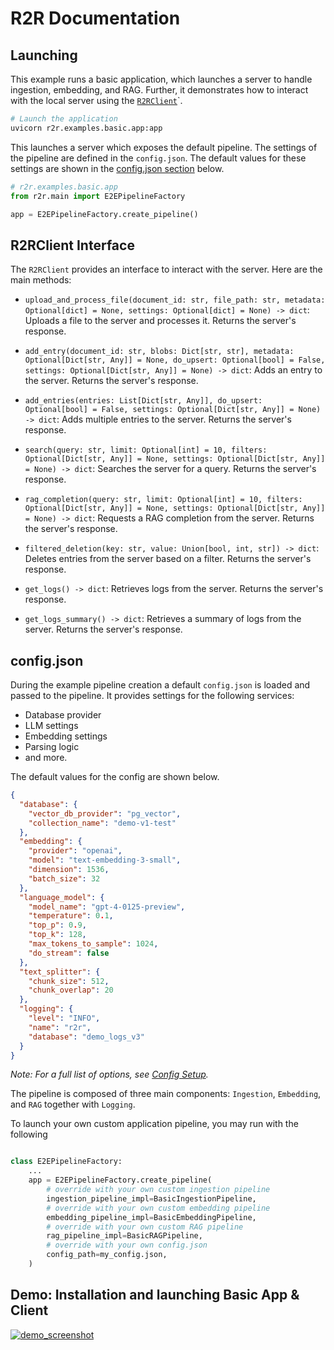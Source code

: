 # R2R Documentation

## Launching

This example runs a basic application, which launches a server to handle ingestion, embedding, and RAG. Further, it demonstrates how to interact with the local server using the [`R2RClient`](https://github.com/SciPhi-AI/R2R/blob/main/r2r/client/base.py)`.

```bash
# Launch the application
uvicorn r2r.examples.basic.app:app
```

This launches a server which exposes the default pipeline. The settings of the pipeline are defined in the `config.json`. The default values for these settings are shown in the [config.json section](#configjson) below.
```python
# r2r.examples.basic.app
from r2r.main import E2EPipelineFactory

app = E2EPipelineFactory.create_pipeline()
```


## R2RClient Interface

The `R2RClient` provides an interface to interact with the server. Here are the main methods:

- `upload_and_process_file(document_id: str, file_path: str, metadata: Optional[dict] = None, settings: Optional[dict] = None) -> dict`: Uploads a file to the server and processes it. Returns the server's response.

- `add_entry(document_id: str, blobs: Dict[str, str], metadata: Optional[Dict[str, Any]] = None, do_upsert: Optional[bool] = False, settings: Optional[Dict[str, Any]] = None) -> dict`: Adds an entry to the server. Returns the server's response.

- `add_entries(entries: List[Dict[str, Any]], do_upsert: Optional[bool] = False, settings: Optional[Dict[str, Any]] = None) -> dict`: Adds multiple entries to the server. Returns the server's response.

- `search(query: str, limit: Optional[int] = 10, filters: Optional[Dict[str, Any]] = None, settings: Optional[Dict[str, Any]] = None) -> dict`: Searches the server for a query. Returns the server's response.

- `rag_completion(query: str, limit: Optional[int] = 10, filters: Optional[Dict[str, Any]] = None, settings: Optional[Dict[str, Any]] = None) -> dict`: Requests a RAG completion from the server. Returns the server's response.

- `filtered_deletion(key: str, value: Union[bool, int, str]) -> dict`: Deletes entries from the server based on a filter. Returns the server's response.

- `get_logs() -> dict`: Retrieves logs from the server. Returns the server's response.

- `get_logs_summary() -> dict`: Retrieves a summary of logs from the server. Returns the server's response.


## config.json
<a name="configjson"></a>


During the example pipeline creation a default `config.json` is loaded and passed to the pipeline. It provides settings for the following services:

- Database provider
- LLM settings
- Embedding settings
- Parsing logic
- and more.

The default values for the config are shown below. 

```json
{
  "database": {
    "vector_db_provider": "pg_vector",
    "collection_name": "demo-v1-test"
  },
  "embedding": {
    "provider": "openai",
    "model": "text-embedding-3-small",
    "dimension": 1536,
    "batch_size": 32
  },
  "language_model": {
    "model_name": "gpt-4-0125-preview",
    "temperature": 0.1,
    "top_p": 0.9,
    "top_k": 128,
    "max_tokens_to_sample": 1024,
    "do_stream": false
  },
  "text_splitter": {
    "chunk_size": 512,
    "chunk_overlap": 20
  },
  "logging": {
    "level": "INFO",
    "name": "r2r",
    "database": "demo_logs_v3"
  }
}
```

_Note: For a full list of options, see [Config Setup](../core_features/config.mdx)._

The pipeline is composed of three main components: `Ingestion`, `Embedding`, and `RAG` together with `Logging`.

To launch your own custom application pipeline, you may run with the following
```python

class E2EPipelineFactory:
    ...
    app = E2EPipelineFactory.create_pipeline(
        # override with your own custom ingestion pipeline
        ingestion_pipeline_impl=BasicIngestionPipeline,
        # override with your own custom embedding pipeline
        embedding_pipeline_impl=BasicEmbeddingPipeline,
        # override with your own custom RAG pipeline
        rag_pipeline_impl=BasicRAGPipeline,
        # override with your own config.json
        config_path=my_config.json,
    )
```

## Demo: Installation and launching Basic App & Client

[![demo_screenshot](../getting-started/demo_screenshot.png)](https://github.com/SciPhi-AI/r2r/assets/68796651/c648ab67-973a-416a-985e-2eafb0a41ef0)
